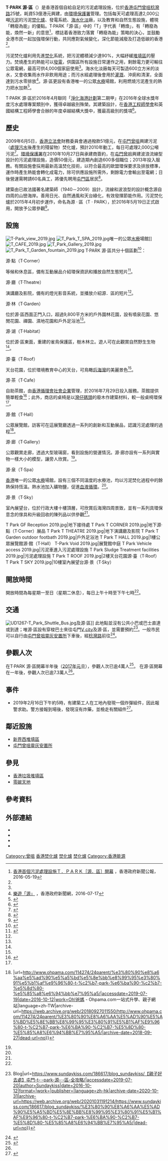 {{Infobox building
| name                = T·PARK 源·區
| logo                = T Park Logo.svg
| logo_size           = 100px
| image               = T · PARK 1.jpg
| image_size          = 300px
| image_alt           = <!-- or | alt = -->
| image_caption       = 2013年興建中的T·PARK 源·區
| building_type       = 污泥處理設施及公園
| location            = {{HK}}[[屯門區|屯門區]][[曾咀|曾咀]]
| address             = 稔灣路25號
| coordinates         = {{coord|22|25|15.76|N|113|55|29.81|E|type:landmark_region:HK}}
| opened_date         = [[2016年|2016年]][[5月19日|5月19日]]
| main_contractor     = 威立雅 - 禮頓 - 賀倫聯營體<ref>{{Cite web |url=https://www.hkaee.gov.hk/tc_chi/winners/sa_gia_list/2013_sec_result.html |title=2013 界別卓越獎得獎結果 |accessdate=2019-07-26 |publisher=香港環境卓越大獎 |language=zh-hant |deadurl=no |quote= |archive-date=2019-07-26 |archive-url=https://web.archive.org/web/20190726082628/https://www.hkaee.gov.hk/tc_chi/winners/sa_gia_list/2013_sec_result.html }}</ref>
| website             = http://www.tpark.hk
}}

'''T·PARK 源·區'''（{{lang-en|T·PARK}}）是香港首個自給自足的污泥處理設施，位於[[香港|香港]][[屯門|屯門]][[曾咀|曾咀]][[稔灣路|稔灣路]]25號，耗資53億港元興建，由[[環境保護署_(香港)|環境保護署]]管理。包括每天可處理高達2,000公噸[[污泥|污泥]]的污泥[[焚化爐|焚化爐]]、發電系統、[[海水化淡|海水化淡]]廠，以及教育和自然生態設施，體現「轉廢為能」的優點。T·PARK「源·區」中的「T」字代表「轉煥」，有「轉廢為能，煥然一新」的意思<ref name="infogov">[http://www.info.gov.hk/gia/general/201605/19/P201605180835.htm 香港首個污泥處理設施Ｔ．ＰＡＲＫ［源．區］開幕] {{Wayback|url=http://www.info.gov.hk/gia/general/201605/19/P201605180835.htm |date=20161126001642 }}，香港政府新聞公報，2016-05-19</ref>，標誌着香港致力落實「轉廢為能」策略的決心，並鼓勵全港市民一起加強環保行動，共同應對氣候變化，深化節能減廢及打造低碳的香港<ref name="infogov"/>。

污泥焚化爐利用先進[[焚化|焚化]]系統，把污泥體積減少達90%，大幅紓緩[[堆填區|堆填區]]的壓力。焚燒產生的熱能可以[[發電|發電]]，供園區所有設施日常運作之用，剩餘電力更可輸往公眾電網，最高可供4,000個家庭使用<ref name=":4" />。海水化淡廠每天可製造600立方米的淡水，又會收集雨水作非飲用用途；而污水經處理後會用於[[灌溉|灌溉]]、沖廁和清潔，全面達到污水零排放<ref>[http://www.news.gov.hk/tc/categories/environment/html/2016/07/20160715_155245.shtml 樂遊「源」] {{Wayback|url=http://www.news.gov.hk/tc/categories/environment/html/2016/07/20160715_155245.shtml |date=20161126064346 }}，香港政府新聞網，2016-07-17</ref>。源‧區更設有香港唯一的公眾[[水療|水療]]場館，利用燃燒污泥產生的熱力把水加熱<ref>{{Cite web|title=【轉廢為能之旅】T · PARK [源 · 區]|url=https://www.parentingheadline.com/index.php/zh/休閒/親子好去處/9089-【親子好去處】t-·-park-源-·-區|accessdate=2019-07-18|author=|date=2018-07-21|format=|work=親子頭條|publisher=|language=zh-tw|archive-url=https://web.archive.org/web/20180730020840/http://www.parentingheadline.com/index.php/zh/%E4%BC%91%E9%96%92/%E8%A6%AA%E5%AD%90%E5%A5%BD%E5%8E%BB%E8%99%95/9089-%E3%80%90%E8%A6%AA%E5%AD%90%E5%A5%BD%E5%8E%BB%E8%99%95%E3%80%91t-%C2%B7-park-%E6%BA%90-%C2%B7-%E5%8D%80|archive-date=2018-07-30|dead-url=no}}</ref>。

T·PARK 源·區於2016年4月聯同「[[淨化海港計劃|淨化海港計劃]]第二期甲」在2016年全球水獎年度污水處理專案類別中，獲得卓越級別殊榮。其建築設計，在[[香港工程師學會|香港工程師學會]]和英國結構工程師學會合辦的年度卓越結構大獎中，獲最高級別的獎項<ref name=":6">{{Cite news|title=T·PARK［源·區］派明信片|url=http://news.wenweipo.com/2017/05/15/IN1705150040.htm|accessdate=2019-07-20|author=|date=2017-05-15|publisher=文匯報|archive-url=https://web.archive.org/web/20170816051517/http://news.wenweipo.com/2017/05/15/IN1705150040.htm|archive-date=2017-08-16|dead-url=no}}</ref>。

== 歷史 ==
2009年6月5日，[[香港立法會|香港立法會]]財務委員會通過撥款51億元，在[[屯門|屯門]][[曾咀|曾咀]]興建污泥（[[污水處理廠|處理污水]]後產生的殘留物）焚化爐，預計2010年動工，每日可處理2,000公噸污泥<ref name=":4">{{cite news|url=http://news.sina.com.hk/cgi-bin/nw/show.cgi/5/1/1/1158554/1.html|title=51億屯門建焚化爐拍板|work=[[星島日報|星島日報]] (新浪)|date=2009年6月6日|access-date=2016年11月25日|archive-url=https://web.archive.org/web/20090611021918/http://news.sina.com.hk/cgi-bin/nw/show.cgi/5/1/1/1158554/1.html|archive-date=2009年6月11日|dead-url=yes}}</ref>。[[環境保護署_(香港)|環境保護署]]在2010年10月27日與承建商簽約，在[[屯門|屯門]][[曾咀|曾咀]]興建波浪流線型設計的污泥處理設施，造價50億元，建造期內創造600多個職位；2013年投入服務。有關設施會採用最新高溫焚化技術，以符合最高的歐盟環保要求及排放標準，運作時產生熱能會轉化成電力，除可供應設施所需外，剩餘電力會輸出至電網；日後營運需聘請60名員工，將優先聘用[[屯門區|屯門區]]居民<ref>{{cite news|url=http://paper.wenweipo.com/2010/10/28/HK1010280009.htm|title=屯門50億建污泥焚化爐|newspaper=[[文汇报_(香港)|文匯報]]|date=2010年10月28日|access-date=2016年11月25日|archive-url=https://web.archive.org/web/20110307001714/http://paper.wenweipo.com/2010/10/28/HK1010280009.htm|archive-date=2011年3月7日|dead-url=yes}}</ref>。

建築由已故法國著名建築師{{link-en|Claude Vasconi}}（1940－2009）設計，流線和波浪型的設計概念源自四周的山巒海岸。善用日光、自然通風和天台綠化，有效發揮節能作用。污泥焚化爐於2015年4月初步運作，命名為源 · 區（T · PARK），於2016年5月19日正式啟用，開放予公眾參觀<ref>{{Cite news|url=https://www.hkcd.com/content/2017-01/16/content_1033079.html|title=T·PARK[源·區]十景:香港轉廢為能裏程碑|author=香港商報|date=2017-01-16|work=|publisher=|accessdate=2019-07-19|language=|format=|archive-date=2020-02-22|archive-url=https://web.archive.org/web/20200222224119/http://www.hkcd.com/content/2017-01/16/content_1033079.html|dead-url=no}}</ref>。

== 設施 ==
[[File:T-Park_view_2019.jpg|thumb]]
[[File:T_Park_T_SPA_2019.jpg|thumb]]唯一的公眾[[水療|水療]]場館]]
[[File:T_CAFE_2019.jpg|thumb]]
[[File:T_Park_Gallery_2019.jpg|thumb]]
[[File:T_Park_T_Garden_fountain_2019.jpg|thumb]]
T·PARK 源·區共分十個區劃<ref name=":0">{{Cite web|title=參觀|url=https://www.tpark.hk/tc/visit/|accessdate=2019-07-19|author=源·區|date=|format=|publisher=|language=|archive-url=https://web.archive.org/web/20180908021047/https://www.tpark.hk/tc/visit/|archive-date=2018-09-08|dead-url=no}}</ref>：

;源·點（T·Corner）

等候和休息區，備有互動展品介紹環保資訊和播放自然生態短片<ref name=":1">{{Cite journal|title=香港中華廠商聯合會|author=香港中華廠商聯合會|url=https://www.cma.org.hk/uploads/ckfinder/files/Resources/MMB/2017/Monthly%20Bulletin_Apr%202017.pdf|journal=香港中華廠商聯合會 月刊|issue=|doi=|others=|year=2017年4月|volume=|page=|pmid=}}</ref>。

;源·廳（T·Theatre）

演講廳及影院，備有的燈光影音系統，並播放介紹源．區的短片<ref name="infogov" />。

;源·林（T·Garden）

位於源·區西面正門入口，超過9,800平方米的戶外園林花園，設有噴泉花園、悠閒花園、禪園、濕地花園和戶外足浴池<ref name=":1" />。

;源·湖（T·Habitat）

位於源·區東面，重建的雀鳥保護區，樹木林立。遊人可在此觀賞自然野生生物<ref name=":1" />。

;源·臺（T·Roof）
天台花園，位於環境教育中心的天台，可鳥瞰[[后海灣|后海灣]]的美麗景色<ref name=":1" />。

;源·茶（T·Cafe）

自助茶館，由[[香港循理會|香港循理會]][[社會企業|社會企業]]管理，於2016年7月29日投入服務。茶館提供簡單輕食<ref name=":2">{{Cite web|title=屯門T · PARK 全攻略：交通、美食、浸SPA推介！|url=https://www.skyscanner.com.hk/news/visit-hongkong-tpark-tuenmun-201802|accessdate=2019-07-19|author=Skyscanner|date=|format=|publisher=|language=|archive-date=2019-07-19|archive-url=https://web.archive.org/web/20190719114101/https://www.skyscanner.com.hk/news/visit-hongkong-tpark-tuenmun-201802|dead-url=no}}</ref>；此外，商店的桌椅是以[[灣仔碼頭|灣仔碼頭]]的廢木作建築材料，較一般桌椅環保<ref name=":5" />。

;源·館（T·Hall）
公眾展覽館，訪客可在這展覽廳透過一系列的創新和互動展品，認識污泥處理的過程<ref name=":3">{{Cite web|title=【親子好去處】屯門 T · PARK [源 · 區] 全攻略 {{!}}|url=http://www.ohpama.com/114274/24parent/%e3%80%90%e8%a6%aa%e5%ad%90%e5%a5%bd%e5%8e%bb%e8%99%95%e3%80%91%e5%b1%af%e9%96%80-t-%c2%b7-park-%e6%ba%90-%c2%b7-%e5%8d%80-%e5%85%a8%e6%94%bb%e7%95%a5/|accessdate=2019-07-19|date=2016-10-12|work=Oh!爸媽 - Ohpama.com一站式升學、親子網站|language=zh-TW|archive-url=https://web.archive.org/web/20180927011550/http://www.ohpama.com/114274/24parent/%E3%80%90%E8%A6%AA%E5%AD%90%E5%A5%BD%E5%8E%BB%E8%99%95%E3%80%91%E5%B1%AF%E9%96%80-t-%C2%B7-park-%E6%BA%90-%C2%B7-%E5%8D%80-%E5%85%A8%E6%94%BB%E7%95%A5/|archive-date=2018-09-27|dead-url=no}}</ref>。

;源·廊（T·Gallery）
公眾觀賞走廊，透過大型玻璃窗，看到設施的營運情況。源·廊亦設有一系列與實物一樣大小的模型，讓旁人欣賞。<ref name=":3" />。

;源·泉（T·Spa）
[[香港|香港]]唯一的公眾[[水療|水療]]場館，設有三個不同溫度的水療池，均以污泥焚化過程中的餘熱保持恆溫。熱水池加入礦物鹽，促進[[血液循環|血液循環]]。<ref name=":2" />。

;源·景（T·Sky）
室內展望台，位於行政大樓十樓頂層，可欣賞后海灣四周景致，並有一系列具環保意念的傢具和升級回收的陳列品以供參觀<ref name=":0" />。

<gallery>
T Park GF Reception 2019.jpg|地下接待處
T Park T CORNER 2019.jpg|地下源·點（T·Corner）展品
T Park T THEATRE 2019.jpg|地下演講廳及影院
T Park T Garden outdoor footbath 2019.jpg|戶外足浴池
T Park T HALL 2019.jpg|1樓公眾展覽館源·館（T·Hall）
T-Park Void 2019.jpg|展覽館中庭
T Park Vehicle access 2019.jpg|污泥車進入污泥處理設施
T Park Sludge Treatment facilities 2019.jpg|污泥處理設施
T Park T ROOF 2019.jpg|2樓天台花園源·臺（T·Roof）
T Park T SKY 2019.jpg|10樓室內展望台源·景（T·Sky）
</gallery>

== 開放時間 ==
開放時間為每星期一至日（星期二休息），每日上午十時至下午七時<ref name=":0" />。

== 交通 ==
[[File:UD1267-T_Park_Shuttle_Bus.jpg|thumb]]及源·區]]
此地點並沒有公共小巴或巴士直達或到達；唯源·區設有穿梭巴士來往屯門[[V_city|V city]]及源·區，並需要預約<ref>{{Cite web|title=【親子好去處】屯門 T · PARK [源 · 區] 全攻略 {{!}} Blog|url=https://www.sundaykiss.com/186617/blog_sundaykiss/【親子好去處】屯門-t-·-park-源-·-區-全攻略/|accessdate=2019-07-20|author=Sundaykiss|date=2016-10-12|format=|work=|publisher=|language=zh-hk|archive-date=2020-10-31|archive-url=https://web.archive.org/web/20201031191214/https://www.sundaykiss.com/186617/blog_sundaykiss/%E3%80%90%E8%A6%AA%E5%AD%90%E5%A5%BD%E5%8E%BB%E8%99%95%E3%80%91%E5%B1%AF%E9%96%80-t-%C2%B7-park-%E6%BA%90-%C2%B7-%E5%8D%80-%E5%85%A8%E6%94%BB%E7%95%A5/|dead-url=no}}</ref>。一般市民可以自行由[[屯門曾咀靈灰安置所|屯門曾咀靈灰安置所]]下車後，經[[稔灣路|稔灣路]]前往<ref>{{cite news |author1=香港經濟日報 HKET |title=屯門焚化爐轉廢為能 冷暖水療免費任玩 |url=https://topick.hket.com/article/1429159/屯門焚化爐轉廢為能%20冷暖水療免費任玩 |accessdate=2019-07-18 |date=2016-05-19 |archive-url=https://web.archive.org/web/20161128100735/http://topick.hket.com/article/1429159/%E5%B1%AF%E9%96%80%E7%84%9A%E5%8C%96%E7%88%90%E8%BD%89%E5%BB%A2%E7%82%BA%E8%83%BD%20%E5%86%B7%E6%9A%96%E6%B0%B4%E7%99%82%E5%85%8D%E8%B2%BB%E4%BB%BB%E7%8E%A9 |archive-date=2016-11-28 |dead-url=no }}</ref>。

== 參觀人次 ==
在T·PARK 源·區開幕半年後（[[2017年|2017年]][[元旦|元旦]]），參觀人次已逾4萬人<ref name=":5">{{cite news|author1=巴士的報|title=轉廢為能有得玩 逾4萬人去過屯門T.PARK|url=https://www.bastillepost.com/hongkong/article/1689934-轉廢為能有得玩-逾4萬人去過屯門t-park|accessdate=2019-07-20|date=2017-01-02|author=|work=|publisher=|language=|format=|archive-date=2019-07-20|archive-url=https://web.archive.org/web/20190720083420/https://www.bastillepost.com/hongkong/article/1689934-%e8%bd%89%e5%bb%a2%e7%82%ba%e8%83%bd%e6%9c%89%e5%be%97%e7%8e%a9-%e9%80%be4%e8%90%ac%e4%ba%ba%e5%8e%bb%e9%81%8e%e5%b1%af%e9%96%80t-park|dead-url=no}}</ref>。
在源·區開幕在一年後，參觀人次已逾7.3萬人<ref name=":6" />。

== 事件 ==
*2019年2月16日下午約5時，有建築工人在工地內發現一個炸彈組件，因此報警求助。警方接報到場後，發現沒有炸藥，並檢走有關組件<ref>{{Cite news|title=T·PARK源·區地盤發現炸彈組件　警證實內無炸藥|url=https://www.hk01.com/突發/295799/t-park源-區地盤發現炸彈組件-警證實內無炸藥|accessdate=2019-07-20|author=|date=2019-02-16|publisher=香港01|language=zh|archive-date=2019-07-20|archive-url=https://web.archive.org/web/20190720081854/https://www.hk01.com/%E7%AA%81%E7%99%BC/295799/t-park%E6%BA%90-%E5%8D%80%E5%9C%B0%E7%9B%A4%E7%99%BC%E7%8F%BE%E7%82%B8%E5%BD%88%E7%B5%84%E4%BB%B6-%E8%AD%A6%E8%AD%89%E5%AF%A6%E5%85%A7%E7%84%A1%E7%82%B8%E8%97%A5|dead-url=no}}</ref>。

== 鄰近設施 ==
*[[新界西堆填區|新界西堆填區]]
*[[屯門曾咀靈灰安置所|屯門曾咀靈灰安置所]]

== 參見 ==
*[[香港垃圾堆填區|香港垃圾堆填區]]
*[[零碳天地|零碳天地]]

== 參考資料 ==
{{reflist|2}}

== 外部連結 ==
*{{official website}}
*{{facebook}}
*{{instagram}}
*{{youtube|channel=UCP-m4uFSNPxYLTkW5n1UGpA}}

[[Category:曾咀|Category:曾咀]]
[[Category:香港焚化爐|]]
[[Category:香港廢物處理|焚化爐]]
[[Category:香港污水處理|焚化爐]]
[[Category:香港能源|Category:香港能源]]